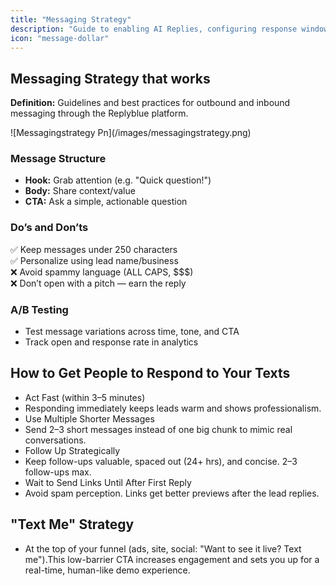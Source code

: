 ```yaml
---
title: "Messaging Strategy"
description: "Guide to enabling AI Replies, configuring response windows and training prompts"
icon: "message-dollar"
---
```


## <Icon icon="message-circle" /> Messaging Strategy that works

**Definition:** Guidelines and best practices for outbound and inbound messaging through the Replyblue platform.

<Frame>
  ![Messagingstrategy Pn](/images/messagingstrategy.png)
</Frame>

### Message Structure

- **Hook:** Grab attention (e.g. "Quick question\!")
- **Body:** Share context/value
- **CTA:** Ask a simple, actionable question

### Do’s and Don’ts

✅ Keep messages under 250 characters\
✅ Personalize using lead name/business\
❌ Avoid spammy language (ALL CAPS, \$\$\$)\
❌ Don’t open with a pitch — earn the reply

### A/B Testing

- Test message variations across time, tone, and CTA
- Track open and response rate in analytics

## <Icon icon="message-circle" />How to Get People to Respond to Your Texts

- Act Fast (within 3–5 minutes)
- Responding immediately keeps leads warm and shows professionalism.
- Use Multiple Shorter Messages
- Send 2–3 short messages instead of one big chunk to mimic real conversations.
- Follow Up Strategically
- Keep follow-ups valuable, spaced out (24\+ hrs), and concise. 2–3 follow-ups max.
- Wait to Send Links Until After First Reply
- Avoid spam perception. Links get better previews after the lead replies.

## <Icon icon="message-circle" />"Text Me" Strategy

- At the top of your funnel (ads, site, social: "Want to see it live? Text me").This low-barrier CTA increases engagement and sets you up for a real-time, human-like demo experience.